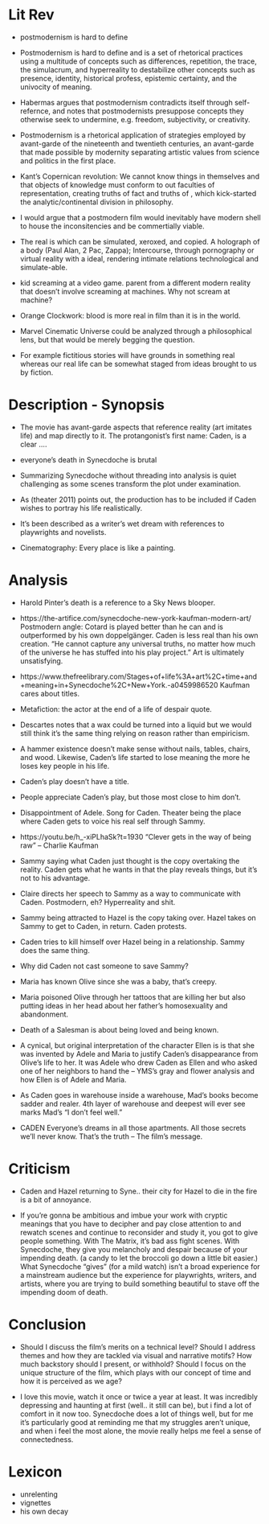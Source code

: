 # Lit Rev
- postmodernism is hard to define

- Postmodernism is hard to define and is a set of rhetorical practices using a multitude of concepts such as differences, repetition, the trace, the simulacrum, and hyperreality to destabilize other concepts such as presence, identity, historical profess, epistemic certainty, and the univocity of meaning.

- Habermas argues that postmodernism contradicts itself through self-refernce, and notes that postmodernists presuppose concepts they otherwise seek to undermine, e.g. freedom, subjectivity, or creativity.

- Postmodernism is a rhetorical application of strategies employed by avant-garde of the nineteenth and twentieth centuries, an avant-garde that made possible by modernity separating artistic values from science and politics in the first place.

- Kant's Copernican revolution: We cannot know things in themselves and that objects of knowledge must conform to out faculties of representation, creating truths of fact and truths of , which kick-started the analytic/continental division in philosophy.

- I would argue that a postmodern film would inevitably have modern shell to house the inconsitencies and be commertially viable.

- The real is which can be simulated, xeroxed, and copied. A holograph of a body (Paul Alan, 2 Pac, Zappa); Intercourse, through pornography or virtual reality with a ideal, rendering intimate relations technological and simulate-able.

- kid screaming at a video game. parent from a different modern reality that doesn't involve screaming at machines. Why not scream at machine?

- Orange Clockwork: blood is more real in film than it is in the world.

- Marvel Cinematic Universe could be analyzed through a philosophical lens, but that would be merely begging the question.

- For example fictitious stories will have grounds in something real whereas our real life can be somewhat staged from ideas brought to us by fiction.

# Description - Synopsis
- The movie has avant-garde aspects that reference reality (art imitates life) and map directly to it. The protangonist's first name: Caden, is a clear ....

- everyone's death in Synecdoche is brutal

- Summarizing Synecdoche without threading into analysis is quiet challenging as some scenes transform the plot under examination.

- As (theater 2011) points out, the production has to be included if Caden wishes to portray his life realistically.

- It's been described as a writer's wet dream with references to playwrights and novelists.

- Cinematography: Every place is like a painting.

# Analysis

- Harold Pinter's death is a reference to a Sky News blooper.

- https://the-artifice.com/synecdoche-new-york-kaufman-modern-art/
    Postmodern angle: Cotard is played better than he can and is outperformed by his own doppelgänger. Caden is less real than his own creation.
    "He cannot capture any universal truths, no matter how much of the universe he has stuffed into his play project."
    Art is ultimately unsatisfying.

- https://www.thefreelibrary.com/Stages+of+life%3A+art%2C+time+and+meaning+in+Synecdoche%2C+New+York.-a0459986520
    Kaufman cares about titles.

- Metafiction: the actor at the end of a life of despair quote.

- Descartes notes that a wax could be turned into a liquid but we would still think it's the same thing relying on reason rather than empiricism.

- A hammer existence doesn't make sense without nails, tables, chairs, and wood. Likewise, Caden's life started to lose meaning the more he loses key people in his life.

- Caden's play doesn't have a title.

- People appreciate Caden's play, but those most close to him don't.

- Disappointment of Adele. Song for Caden. Theater being the place where Caden gets to voice his real self through Sammy.

- https://youtu.be/h_-xiPLhaSk?t=1930
    "Clever gets in the way of being raw" -- Charlie Kaufman

- Sammy saying what Caden just thought is the copy overtaking the reality. Caden gets what he wants in that the play reveals things, but it's not to his advantage.

- Claire directs her speech to Sammy as a way to communicate with Caden. Postmodern, eh? Hyperreality and shit.

- Sammy being attracted to Hazel is the copy taking over. Hazel takes on Sammy to get to Caden, in return. Caden protests.

- Caden tries to kill himself over Hazel being in a relationship. Sammy does the same thing.

- Why did Caden not cast someone to save Sammy?

- Maria has known Olive since she was a baby, that's creepy.

- Maria poisoned Olive through her tattoos that are killing her but also putting ideas in her head about her father's homosexuality and abandonment.

- Death of a Salesman is about being loved and being known.

- A cynical, but original interpretation of the character Ellen is is that she was invented by Adele and Maria to justify Caden's disappearance from Olive's life to her. It was Adele who drew Caden as Ellen and who asked one of her neighbors to hand the -- YMS's gray and flower analysis and how Ellen is of Adele and Maria.

- As Caden goes in warehouse inside a warehouse, Mad's books become sadder and realer. 4th layer of warehouse and deepest will ever see marks Mad's "I don't feel well."

- CADEN Everyone's dreams in all those apartments.  All those secrets we'll never know.  That's the truth -- The film's message.

# Criticism
- Caden and Hazel returning to Syne.. their city for Hazel to die in the fire is a bit of annoyance.

- If you're gonna be ambitious and imbue your work with cryptic meanings that you have to decipher and pay close attention to and rewatch scenes and continue to reconsider and study it, you got to give people something. With The Matrix, it's bad ass fight scenes. With Synecdoche, they give you melancholy and despair because of your impending death. (a candy to let the broccoli go down a little bit easier.) What Synecdoche "gives" (for a mild watch) isn't a broad experience for a mainstream audience but the experience for playwrights, writers, and artists, where you are trying to build something beautiful to stave off the impending doom of death.

# Conclusion
- Should I discuss the film’s merits on a technical level? Should I address themes and how they are tackled via visual and narrative motifs? How much backstory should I present, or withhold? Should I focus on the unique structure of the film, which plays with our concept of time and how it is perceived as we age?

- I love this movie, watch it once or twice a year at least. It was incredibly depressing and haunting at first (well.. it still can be), but i find a lot of comfort in it now too. Synecdoche does a lot of things well, but for me it's particularly good at reminding me that my struggles aren't unique, and when i feel the most alone, the movie really helps me feel a sense of connectedness.

# Lexicon
- unrelenting
- vignettes
- his own decay
